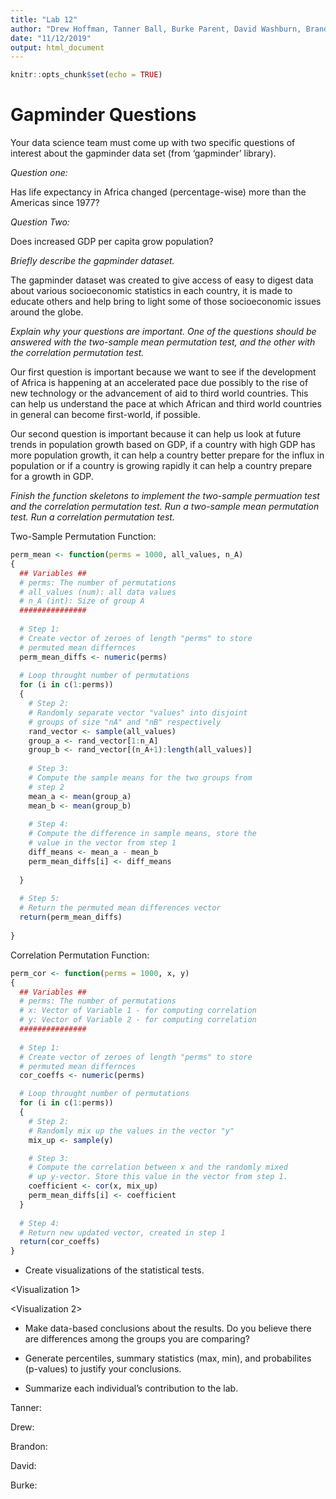 ```yaml
---
title: "Lab 12"
author: "Drew Hoffman, Tanner Ball, Burke Parent, David Washburn, Brandon Nelsen"
date: "11/12/2019"
output: html_document
---
```


```r
knitr::opts_chunk$set(echo = TRUE)
```

# Gapminder Questions

Your data science team must come up with two specific questions of interest about the gapminder data set (from 'gapminder' library). 

*Question one:*

Has life expectancy in Africa changed (percentage-wise) more than the Americas since 1977?

*Question Two:*

Does increased GDP per capita grow population?

*Briefly describe the gapminder dataset.*

The gapminder dataset was created to give access of easy to digest data about various socioeconomic statistics in each country, it is made to educate others and help bring to light some of those socioeconomic issues around the globe.

*Explain why your questions are important. One of the questions should be answered with the two-sample mean permutation test, and the other with the correlation permutation test.*

Our first question is important because we want to see if the development of Africa is happening at an accelerated pace due possibly to the rise of new technology or the advancement of aid to third world countries. This can help us understand the pace at which African and third world countries in general can become first-world, if possible.

Our second question is important because it can help us look at future trends in population growth based on GDP, if a country with high GDP has more population growth, it can help a country better prepare for the influx in population or if a country is growing rapidly it can help a country prepare for a growth in GDP.

*Finish the function skeletons to implement the two-sample permuation test and the correlation permutation test. Run a two-sample mean permutation test. Run a correlation permutation test.*

Two-Sample Permutation Function:

```r

perm_mean <- function(perms = 1000, all_values, n_A)
{
  ## Variables ##
  # perms: The number of permutations 
  # all_values (num): all data values
  # n_A (int): Size of group A
  ###############
  
  # Step 1:
  # Create vector of zeroes of length "perms" to store
  # permuted mean differnces
  perm_mean_diffs <- numeric(perms)
  
  # Loop throught number of permutations
  for (i in c(1:perms))
  {
    # Step 2:
    # Randomly separate vector "values" into disjoint 
    # groups of size "nA" and "nB" respectively
    rand_vector <- sample(all_values)
    group_a <- rand_vector[1:n_A]
    group_b <- rand_vector[(n_A+1):length(all_values)]
    
    # Step 3:
    # Compute the sample means for the two groups from 
    # step 2
    mean_a <- mean(group_a)
    mean_b <- mean(group_b)
    
    # Step 4: 
    # Compute the difference in sample means, store the
    # value in the vector from step 1
    diff_means <- mean_a - mean_b
    perm_mean_diffs[i] <- diff_means
    
  }
  
  # Step 5:
  # Return the permuted mean differences vector
  return(perm_mean_diffs)
  
}
```

Correlation Permutation Function:

```r

perm_cor <- function(perms = 1000, x, y)
{
  ## Variables ##
  # perms: The number of permutations 
  # x: Vector of Variable 1 - for computing correlation
  # y: Vector of Variable 2 - for computing correlation
  ###############
  
  # Step 1:
  # Create vector of zeroes of length "perms" to store
  # permuted mean differnces
  cor_coeffs <- numeric(perms)

  # Loop throught number of permutations
  for (i in c(1:perms))
  {
    # Step 2:
    # Randomly mix up the values in the vector "y"
    mix_up <- sample(y)

    # Step 3:
    # Compute the correlation between x and the randomly mixed
    # up y-vector. Store this value in the vector from step 1.
    coefficient <- cor(x, mix_up)
    perm_mean_diffs[i] <- coefficient
  }
  
  # Step 4:
  # Return new updated vector, created in step 1
  return(cor_coeffs)
}
```

* Create visualizations of the statistical tests.

<Visualization 1>

<Visualization 2>

* Make data-based conclusions about the results. Do you believe there are differences among the groups you are comparing? 



* Generate percentiles, summary statistics (max, min), and probabilites (p-values) to justify your conclusions.

<Justification>

* Summarize each individual's contribution to the lab.

Tanner:

Drew: 

Brandon:

David:

Burke:

